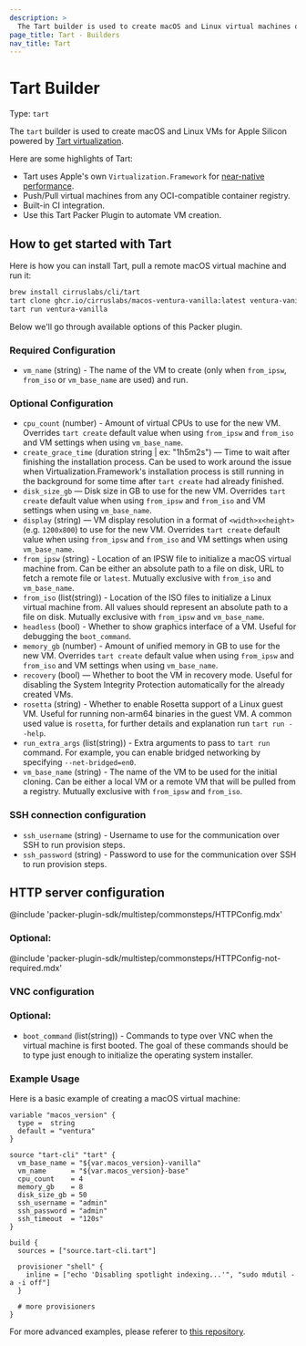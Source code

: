 ```yaml
---
description: >
  The Tart builder is used to create macOS and Linux virtual machines on Apple Silicon hardware.
page_title: Tart - Builders
nav_title: Tart
---
```


# Tart Builder

Type: `tart`

The `tart` builder is used to create macOS and Linux VMs for Apple Silicon powered by [Tart virtualization](https://github.com/cirruslabs/tart).

Here are some highlights of Tart:

- Tart uses Apple's own `Virtualization.Framework` for [near-native performance](https://browser.geekbench.com/v5/cpu/compare/14966395?baseline=14966339).
- Push/Pull virtual machines from any OCI-compatible container registry.
- Built-in CI integration.
- Use this Tart Packer Plugin to automate VM creation.

## How to get started with Tart

Here is how you can install Tart, pull a remote macOS virtual machine and run it:

```bash
brew install cirruslabs/cli/tart
tart clone ghcr.io/cirruslabs/macos-ventura-vanilla:latest ventura-vanilla
tart run ventura-vanilla
```

Below we'll go through available options of this Packer plugin.

<!-- Builder Configuration Fields -->

### Required Configuration

- `vm_name` (string) - The name of the VM to create (only when `from_ipsw`, `from_iso` or `vm_base_name` are used) and run.

### Optional Configuration

- `cpu_count` (number) - Amount of virtual CPUs to use for the new VM. Overrides `tart create` default value when using `from_ipsw` and `from_iso` and VM settings when using `vm_base_name`.
- `create_grace_time` (duration string | ex: "1h5m2s") — Time to wait after finishing the installation process. Can be used to work around the issue when Virtualization.Framework's installation process is still running in the background for some time after `tart create` had already finished.
- `disk_size_gb` — Disk size in GB to use for the new VM. Overrides `tart create` default value when using `from_ipsw` and `from_iso` and VM settings when using `vm_base_name`.
- `display` (string) — VM display resolution in a format of `<width>x<height>` (e.g. `1200x800`) to use for the new VM. Overrides `tart create` default value when using `from_ipsw` and `from_iso` and VM settings when using `vm_base_name`.
- `from_ipsw` (string) - Location of an IPSW file to initialize a macOS virtual machine from. Can be either an absolute path to a file on disk, URL to fetch a remote file or `latest`. Mutually exclusive with `from_iso` and `vm_base_name`.
- `from_iso` (list(string)) - Location of the ISO files to initialize a Linux virtual machine from. All values should represent an absolute path to a file on disk. Mutually exclusive with `from_ipsw` and `vm_base_name`.
- `headless` (bool) - Whether to show graphics interface of a VM. Useful for debugging the `boot_command`.
- `memory_gb` (number) - Amount of unified memory in GB to use for the new VM. Overrides `tart create` default value when using `from_ipsw` and `from_iso` and VM settings when using `vm_base_name`.
- `recovery` (bool) — Whether to boot the VM in recovery mode. Useful for disabling the System Integrity Protection automatically for the already created VMs.
- `rosetta` (string) - Whether to enable Rosetta support of a Linux guest VM. Useful for running non-arm64 binaries in the guest VM. A common used value is `rosetta`, for further details and explanation run `tart run --help`.
- `run_extra_args` (list(string)) - Extra arguments to pass to `tart run` command. For example, you can enable bridged networking by specifying `--net-bridged=en0`.
- `vm_base_name` (string) - The name of the VM to be used for the initial cloning. Can be either a local VM or a remote VM that will be pulled from a registry. Mutually exclusive with `from_ipsw` and `from_iso`.

### SSH connection configuration

- `ssh_username` (string) - Username to use for the communication over SSH to run provision steps.
- `ssh_password` (string) - Password to use for the communication over SSH to run provision steps.

## HTTP server configuration

@include 'packer-plugin-sdk/multistep/commonsteps/HTTPConfig.mdx'

### Optional:

@include 'packer-plugin-sdk/multistep/commonsteps/HTTPConfig-not-required.mdx'

### VNC configuration

### Optional:

- `boot_command` (list(string)) - Commands to type over VNC when the virtual machine is first booted. The goal of these commands should be to type just enough to initialize the operating system installer.

### Example Usage

Here is a basic example of creating a macOS virtual machine:

```hcl
variable "macos_version" {
  type =  string
  default = "ventura"
}

source "tart-cli" "tart" {
  vm_base_name = "${var.macos_version}-vanilla"
  vm_name      = "${var.macos_version}-base"
  cpu_count    = 4
  memory_gb    = 8
  disk_size_gb = 50
  ssh_username = "admin"
  ssh_password = "admin"
  ssh_timeout  = "120s"
}

build {
  sources = ["source.tart-cli.tart"]

  provisioner "shell" {
    inline = ["echo 'Disabling spotlight indexing...'", "sudo mdutil -a -i off"]
  }

  # more provisioners
}
```

For more advanced examples, please referer to [this repository](https://github.com/cirruslabs/macos-image-templates).
